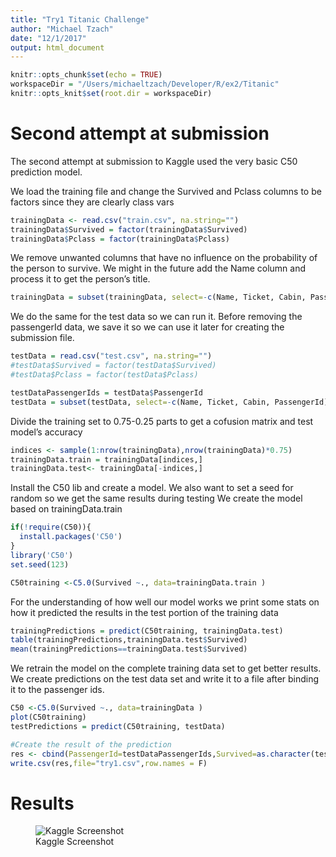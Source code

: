 ```yaml
---
title: "Try1 Titanic Challenge"
author: "Michael Tzach"
date: "12/1/2017"
output: html_document
---
```


```r
knitr::opts_chunk$set(echo = TRUE)
workspaceDir = "/Users/michaeltzach/Developer/R/ex2/Titanic"
knitr::opts_knit$set(root.dir = workspaceDir)
```

# Second attempt at submission
The second attempt at submission to Kaggle used the very basic C50 prediction model.

We load the training file and change the Survived and Pclass columns to be factors since they are clearly class vars
```r
trainingData <- read.csv("train.csv", na.string="")
trainingData$Survived = factor(trainingData$Survived)
trainingData$Pclass = factor(trainingData$Pclass)
```

We remove unwanted columns that have no influence on the probability of the person to survive.
We might in the future add the Name column and process it to get the person's title.
```r
trainingData = subset(trainingData, select=-c(Name, Ticket, Cabin, PassengerId))
```

We do the same for the test data so we can run it.
Before removing the passengerId data, we save it so we can use it later for creating the submission file.
```r
testData = read.csv("test.csv", na.string="")
#testData$Survived = factor(testData$Survived)
#testData$Pclass = factor(testData$Pclass)

testDataPassengerIds = testData$PassengerId
testData = subset(testData, select=-c(Name, Ticket, Cabin, PassengerId))
```

Divide the training set to 0.75-0.25 parts to get a cofusion matrix and test model's accuracy
```r
indices <- sample(1:nrow(trainingData),nrow(trainingData)*0.75)
trainingData.train = trainingData[indices,]
trainingData.test<- trainingData[-indices,]
```

Install the C50 lib and create a model. We also want to set a seed for random so we get the same results during testing
We create the model based on trainingData.train
```r
if(!require(C50)){
  install.packages('C50')
}
library('C50')
set.seed(123)

C50training <-C5.0(Survived ~., data=trainingData.train )
```

For the understanding of how well our model works we print some stats on how it predicted the results in the test portion of the training data
```r
trainingPredictions = predict(C50training, trainingData.test)
table(trainingPredictions,trainingData.test$Survived)
mean(trainingPredictions==trainingData.test$Survived)
```

We retrain the model on the complete training data set to get better results.
We create predictions on the test data set and write it to a file after binding it to the passenger ids.
```r
C50 <-C5.0(Survived ~., data=trainingData )
plot(C50training)
testPredictions = predict(C50training, testData)

#Create the result of the prediction
res <- cbind(PassengerId=testDataPassengerIds,Survived=as.character(testPredictions))
write.csv(res,file="try1.csv",row.names = F)
```

# Results

![Kaggle Screenshot](https://github.com/MichaelTzach/ex2/blob/master/try1/KaggleScreenshot.png?raw=true "Screenshot")